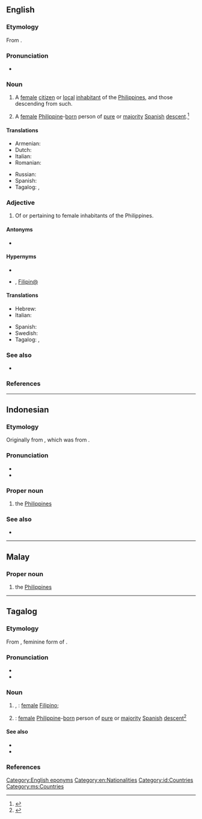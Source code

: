 {{also|filipina}}
==English==

===Etymology===
From {{bor|en|es|filipina|g=f|pos=feminine form of {{m|es|filipino}}}}.

===Pronunciation===
* {{IPA|en|/fɪlɪˈpiːnə/}}

===Noun===
{{en-noun}}

# {{lb|en|countable}} A [[female]] [[citizen]] or [[local]] [[inhabitant]] of the [[Philippines]], and those descending from such.
#: {{syn|en|Pinay}}
# {{lb|en|obsolete|historical|countable}} A [[female]] [[Philippine]]-[[born]] person of [[pure]] or [[majority]] [[Spanish]] [[descent]].<ref>{{cite-journal|last=Wickberg|first=E.|date=March 1964|title=The Chinese Mestizo in Philippine History|url=https://kuscholarworks.ku.edu/bitstream/handle/1808/1129/CEAS.1964.n10.pdf?sequence=1|journal=Journal of Southeast Asian History|volume=5|pages=63|via=KU ScholarWorks}}</ref>
#: {{syn|en|Spaniard|Spanish}}

====Translations====
{{trans-top|A female native or inhabitant of the Philippines}}
* Armenian: {{t|hy|ֆիլիպինուհի}}
* Dutch: {{t+|nl|Filipijnse|f}}
* Italian: {{t|it|filippina|f}}
* Romanian: {{t+|ro|filipineză|f}}
{{trans-mid}}
* Russian: {{t+|ru|филиппинка|f}}
* Spanish: {{t+|es|filipina|f}}
* Tagalog: {{t|tl|Pilipina}}, {{t|tl|Pinay}}
{{trans-bottom}}

===Adjective===
{{en-adj|-}}

# Of or pertaining to female inhabitants of the Philippines.

====Antonyms====
* {{l|en|Filipino}}

====Hypernyms====
* {{l|en|Philippine}}
* {{l|en|Filipino}}, [[Filipin@]]

====Translations====
{{trans-top|Of or pertaining to female natives or inhabitants of the Philippines}}
* Hebrew: {{t|he|פיליפינית|tr=filipinit}}
* Italian: {{t|it|filippina|f}} {{qualifier|not gender-specific}}
{{trans-mid}}
* Spanish: {{t+|es|filipina|f}} {{qualifier|not gender-specific}}
* Swedish: {{t+|sv|filippinsk}} {{qualifier|not gender-specific}}
* Tagalog: {{t|tl|Pilipina}}, {{t|tl|Pinay}}
{{trans-bottom}}

===See also===
* {{l|en|Filipino}}

===References===
<references/>

[[Category:English eponyms]]
[[Category:en:Nationalities]]

----

==Indonesian==
{{wikipedia|lang=id}}

===Etymology===
Originally from {{der|id|es|Filipinas}}, which was from {{m|es|Felipe|tr=the name of a king of {{m|en|Spain}}}}.

===Pronunciation===
* {{IPA|id|[filiˈpina]|}}
* {{hyphenation|id|Fi|li|pi|na}}

===Proper noun===
{{head|id|proper noun}}

# the [[Philippines]]

===See also===
* {{list:countries of Asia/id}}

[[Category:id:Countries]]
----

==Malay==

===Proper noun===
{{head|ms|proper noun}}

# the [[Philippines]]

[[Category:ms:Countries]]

----

==Tagalog==

===Etymology===
From {{bor|tl|es|filipina|g=f}}, feminine form of {{m|es|filipino}}.

===Pronunciation===
* {{hyph|tl|Fi|li|pi|na}}
* {{tl-IPA}}

===Noun===
{{head|tl|noun|head=Filipína|masculine|Filipino}}

# {{alt form|tl|Pilipina|nocap=1}}, {{feminine of|tl|Pilipino}}: [[female]] [[Filipino]]; {{l|en|Filipina}} {{gl|person}}
# {{lb|tl|obsolete|historical}} {{feminine of|tl|Pilipino}}: [[female]] [[Philippine]]-[[born]] person of [[pure]] or [[majority]] [[Spanish]] [[descent]]<ref>{{cite-journal|last=Wickberg|first=E.|date=March 1964|title=The Chinese Mestizo in Philippine History|url=https://kuscholarworks.ku.edu/bitstream/handle/1808/1129/CEAS.1964.n10.pdf?sequence=1|journal=Journal of Southeast Asian History|volume=5|pages=63|via=KU ScholarWorks}}</ref>

====See also====
* {{l|tl|Espanyola}}
* {{l|tl|Kastila}}

===References===
<references/>